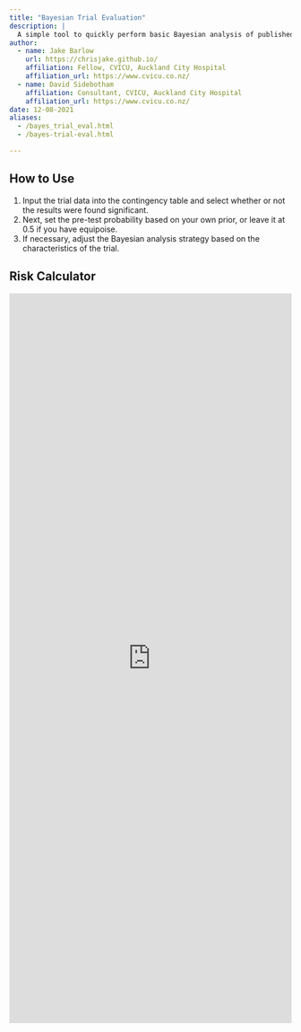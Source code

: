 ```yaml
---
title: "Bayesian Trial Evaluation"
description: |
  A simple tool to quickly perform basic Bayesian analysis of published trial data.
author:
  - name: Jake Barlow 
    url: https://chrisjake.github.io/
    affiliation: Fellow, CVICU, Auckland City Hospital
    affiliation_url: https://www.cvicu.co.nz/
  - name: David Sidebotham
    affiliation: Consultant, CVICU, Auckland City Hospital
    affiliation_url: https://www.cvicu.co.nz/
date: 12-08-2021
aliases: 
  - /bayes_trial_eval.html
  - /bayes-trial-eval.html

---
```


## How to Use

1. Input the trial data into the contingency table and select whether or not the results were found significant.
2. Next, set the pre-test probability based on your own prior, or leave it at 0.5 if you have equipoise.
3. If necessary, adjust the Bayesian analysis strategy based on the characteristics of the trial.


## Risk Calculator

<script type="text/javascript">
  function resizeIframe(iframe) {
    iframe.height = iframe.contentWindow.document.body.scrollHeight + "px";
  }
</script>
  
  <iframe frameborder="no" scrolling="no" class="l-page" height="1300px" width="100%"
src="https://chrisjake.shinyapps.io/shiny-bayes/">
  </iframe>